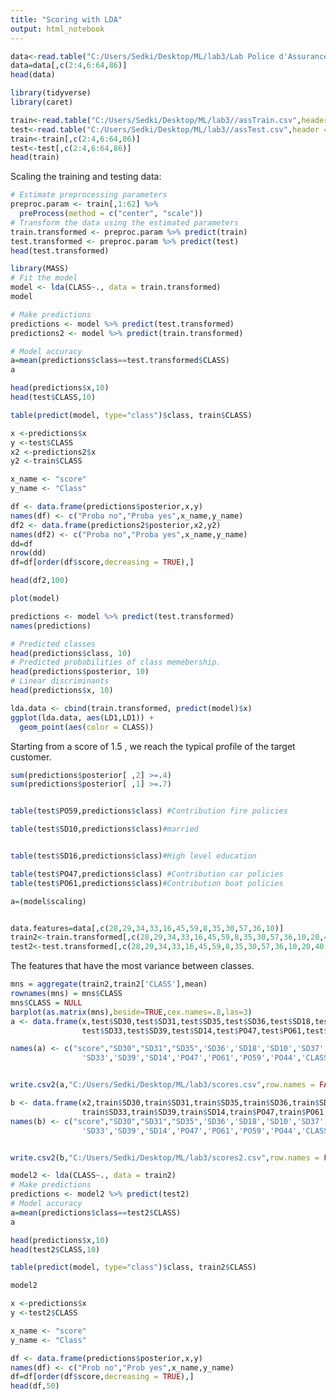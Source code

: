 ```yaml
---
title: "Scoring with LDA"
output: html_notebook
---
```





```r
data<-read.table("C:/Users/Sedki/Desktop/ML/lab3/Lab Police d'Assurance sur Caravane/AssurancExpertsInc.txt",header = T)
data=data[,c(2:4,6:64,86)]
head(data)
```

```r
library(tidyverse)
library(caret)
```

```r
train<-read.table("C:/Users/Sedki/Desktop/ML/lab3//assTrain.csv",header = T,sep=',')
test<-read.table("C:/Users/Sedki/Desktop/ML/lab3//assTest.csv",header = T,sep=',')
train<-train[,c(2:4,6:64,86)]
test<-test[,c(2:4,6:64,86)]
head(train)

```

Scaling the training and testing data:
```r
# Estimate preprocessing parameters
preproc.param <- train[,1:62] %>% 
  preProcess(method = c("center", "scale"))
# Transform the data using the estimated parameters
train.transformed <- preproc.param %>% predict(train)
test.transformed <- preproc.param %>% predict(test)
head(test.transformed)
```




```r
library(MASS)
# Fit the model
model <- lda(CLASS~., data = train.transformed)
model
```



```r
# Make predictions
predictions <- model %>% predict(test.transformed)
predictions2 <- model %>% predict(train.transformed)

# Model accuracy
a=mean(predictions$class==test.transformed$CLASS)
a

head(predictions$x,10)
head(test$CLASS,10)

table(predict(model, type="class")$class, train$CLASS)

```


```r
x <-predictions$x
y <-test$CLASS
x2 <-predictions2$x
y2 <-train$CLASS

x_name <- "score"
y_name <- "Class"

df <- data.frame(predictions$posterior,x,y)
names(df) <- c("Proba no","Proba yes",x_name,y_name)
df2 <- data.frame(predictions2$posterior,x2,y2)
names(df2) <- c("Proba no","Proba yes",x_name,y_name)
dd=df
nrow(dd)
df=df[order(df$score,decreasing = TRUE),]

head(df2,100)

```





```r
plot(model)
```


```r
predictions <- model %>% predict(test.transformed)
names(predictions)
```


```r
# Predicted classes
head(predictions$class, 10)
# Predicted probabilities of class memebership.
head(predictions$posterior, 10) 
# Linear discriminants
head(predictions$x, 10) 
```

```r
lda.data <- cbind(train.transformed, predict(model)$x)
ggplot(lda.data, aes(LD1,LD1)) +
  geom_point(aes(color = CLASS))

```


Starting from a score of 1.5 , we reach the typical profile of the target customer.

```r
sum(predictions$posterior[ ,2] >=.4)
sum(predictions$posterior[ ,1] >=.7)



```

```r
table(test$PO59,predictions$class) #Contribution fire policies

table(test$SD10,predictions$class)#married


table(test$SD16,predictions$class)#High level education

table(test$PO47,predictions$class) #Contribution car policies
table(test$PO61,predictions$class)#Contribution boat policies


```



```r
a=(model$scaling)


data.features=data[,c(28,29,34,33,16,45,59,8,35,30,57,36,10)]
train2<-train.transformed[,c(28,29,34,33,16,45,59,8,35,30,57,36,10,20,40,31,37,42,12,63)]
test2<-test.transformed[,c(28,29,34,33,16,45,59,8,35,30,57,36,10,20,40,31,37,42,12,63)]
```





The features that have the most variance between classes.


```r
mns = aggregate(train2,train2['CLASS'],mean)
rownames(mns) = mns$CLASS
mns$CLASS = NULL
barplot(as.matrix(mns),beside=TRUE,cex.names=.8,las=3)
a <- data.frame(x,test$SD30,test$SD31,test$SD35,test$SD36,test$SD18,test$SD10,test$SD37,test$SD32,test$SD38,test$SD12,test$SD22,test$SD42,
                test$SD33,test$SD39,test$SD14,test$PO47,test$PO61,test$PO59,test$PO44,test$CLASS)

names(a) <- c("score","SD30","SD31","SD35",'SD36','SD18','SD10','SD37','SD32','SD38','SD12','SD22','SD42',
                'SD33','SD39','SD14','PO47','PO61','PO59','PO44','CLASS')


write.csv2(a,"C:/Users/Sedki/Desktop/ML/lab3/scores.csv",row.names = FALSE)

b <- data.frame(x2,train$SD30,train$SD31,train$SD35,train$SD36,train$SD18,train$SD10,train$SD37,train$SD32,train$SD38,train$SD12,train$SD22,train$SD42,
                train$SD33,train$SD39,train$SD14,train$PO47,train$PO61,train$PO59,train$PO44,train$CLASS)
names(b) <- c("score","SD30","SD31","SD35",'SD36','SD18','SD10','SD37','SD32','SD38','SD12','SD22','SD42',
                'SD33','SD39','SD14','PO47','PO61','PO59','PO44','CLASS')


write.csv2(b,"C:/Users/Sedki/Desktop/ML/lab3/scores2.csv",row.names = FALSE)

```




```r
model2 <- lda(CLASS~., data = train2)
# Make predictions
predictions <- model2 %>% predict(test2)
# Model accuracy
a=mean(predictions$class==test2$CLASS)
a

head(predictions$x,10)
head(test2$CLASS,10)

table(predict(model, type="class")$class, train2$CLASS)
```



```r
model2
```





```r
x <-predictions$x
y <-test2$CLASS

x_name <- "score"
y_name <- "Class"

df <- data.frame(predictions$posterior,x,y)
names(df) <- c("Prob no","Prob yes",x_name,y_name)
df=df[order(df$score,decreasing = TRUE),]
head(df,50)
```

